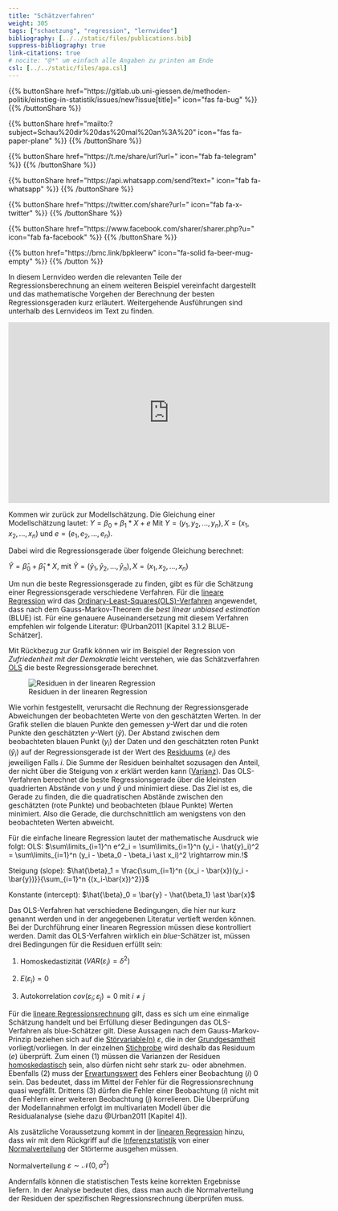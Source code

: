 ```yaml
---
title: "Schätzverfahren"
weight: 305
tags: ["schaetzung", "regression", "lernvideo"]
bibliography: [../../static/files/publications.bib]
suppress-bibliography: true
link-citations: true
# nocite: "@*" um einfach alle Angaben zu printen am Ende
csl: [../../static/files/apa.csl]
---
```


{{% buttonShare href=\"https\:\/\/gitlab.ub.uni-giessen.de\/methoden-politik\/einstieg-in-statistik\/issues\/new?issue[title]=\" icon=\"fas fa-bug\" %}} {{% /buttonShare %}} 

{{% buttonShare href=\"mailto\:?subject=Schau\%20dir\%20das\%20mal\%20an\%3A\%20\" icon=\"fas fa-paper-plane\" %}} {{% /buttonShare %}}

{{% buttonShare href=\"https\:\/\/t.me\/share\/url?url=\" icon=\"fab fa-telegram\" %}} {{% /buttonShare %}}

{{% buttonShare href=\"https\:\/\/api.whatsapp.com\/send?text=\" icon=\"fab fa-whatsapp\" %}} {{% /buttonShare %}}

{{% buttonShare href=\"https\:\/\/twitter.com\/share?url=\" icon=\"fab fa-x-twitter\" %}} {{% /buttonShare %}}

{{% buttonShare href=\"https\:\/\/www.facebook.com\/sharer\/sharer.php?u=\" icon=\"fab fa-facebook\" %}} {{% /buttonShare %}}

{{% button href=\"https\:\/\/bmc.link\/bpkleerw\" icon=\"fa-solid fa-beer-mug-empty\" %}} {{% /button %}}

In diesem Lernvideo werden die relevanten Teile der Regressionsberechnung an einem weiteren Beispiel vereinfacht dargestellt und das mathematische Vorgehen der Berechnung der besten Regressionsgeraden kurz erläutert. Weitergehende Ausführungen sind unterhalb des Lernvideos im Text zu finden.

<center>
<iframe src="https://flash.uni-giessen.de/vod/aa5ac9a1f4f3c06d94d11a0cadf00838.mp4" width="640" height="360" frameborder="0" allow="autoplay; fullscreen; picture-in-picture" allowfullscreen referrerpolicy="noreferrer"></iframe>
</center>

Kommen wir zurück zur Modellschätzung. Die Gleichung einer Modellschätzung lautet:
$Y = \beta_0 + \beta_1 \ast X + e$
Mit $Y = (y_1, y_2, ..., y_n), X = (x_1, x_2, ..., x_n)$ und $e=(e_1, e_2, ..., e_n)$.

Dabei wird die Regressionsgerade über folgende Gleichung berechnet:

$\hat{Y} = \hat{\beta}_0 + \hat{\beta}_1 \ast X$, mit $\hat{Y} = (\hat{y}_1, \hat{y}_2, ..., \hat{y}_n), X = (x_1, x_2, ..., x_n)$

Um nun die beste Regressionsgerade zu finden, gibt es für die Schätzung einer Regressionsgerade verschiedene Verfahren. Für die [lineare Regression](../../glossar/lineareregression/index.html) wird das [Ordinary-Least-Squares(OLS)-Verfahren](../../glossar/ols/index.html) angewendet, dass nach dem Gauss-Markov-Theorem die *best linear unbiased estimation* (BLUE) ist. Für eine genauere Auseinandersetzung mit diesem Verfahren empfehlen wir folgende Literatur: @Urban2011 [Kapitel 3.1.2 BLUE-Schätzer].

Mit Rückbezug zur Grafik können wir im Beispiel der Regression von *Zufriedenheit mit der Demokratie* leicht verstehen, wie das Schätzverfahren [OLS](../../glossar/ols/index.html) die beste Regressionsgerade berechnet.

![Residuen in der linearen Regression](../images/regplot2.png)

Wie vorhin festgestellt, verursacht die Rechnung der Regressionsgerade Abweichungen der beobachteten Werte von den geschätzten Werten. In der Grafik stellen die blauen Punkte den gemessen $y$-Wert dar und die roten Punkte den geschätzten $y$-Wert ($\hat{y}$). Der Abstand zwischen dem beobachteten blauen Punkt ($y_i$) der Daten und den geschätzten roten Punkt ($\hat{y}_i$) auf der Regressionsgerade ist der Wert des [Residuums](../../glossar/residuum/index.html) ($e_i$) des jeweiligen Falls $i$. Die Summe der Residuen beinhaltet sozusagen den Anteil, der nicht über die Steigung von $x$ erklärt werden kann ([Varianz](../../glossar/varianz/index.html)). Das OLS-Verfahren berechnet die beste Regressionsgerade über die kleinsten quadrierten Abstände von $y$ und $\hat{y}$ und minimiert diese. Das Ziel ist es, die Gerade zu finden, die die quadratischen Abstände zwischen den geschätzten (rote Punkte) und beobachteten (blaue Punkte) Werten minimiert. Also die Gerade, die durchschnittlich am wenigstens von den beobachteten Werten abweicht.

Für die einfache lineare Regression lautet der mathematische Ausdruck wie folgt:
OLS: $\sum\limits_{i=1}^n e^2_i = \sum\limits_{i=1}^n (y_i - \hat{y}_i)^2 = \sum\limits_{i=1}^n (y_i - \beta_0 - \beta_i \ast x_i)^2 \rightarrow min.!$

Steigung (slope): $\hat{\beta}_1 = \frac{\sum_{i=1}^n {(x_i - \bar{x})(y_i - \bar{y})}}{\sum_{i=1}^n {(x_i-\bar{x})^2}}$

Konstante (intercept): $\hat{\beta}_0 = \bar{y} - \hat{\beta_1} \ast \bar{x}$

Das OLS-Verfahren hat verschiedene Bedingungen, die hier nur kurz genannt werden und in der angegebenen Literatur vertieft werden können. Bei der Durchführung einer linearen Regression müssen diese kontrolliert werden.
Damit das OLS-Verfahren wirklich ein *blue*-Schätzer ist, müssen drei Bedingungen für die Residuen erfüllt sein:

1. Homoskedastizität $(VAR(\varepsilon_i)=\delta^2)$

2. $E(\varepsilon_i )=0$

3. Autokorrelation $cov(\varepsilon_i; \varepsilon_j )=0$ mit $i \neq j$

Für die [lineare Regressionsrechnung](../../glossar/lineareregression/index.html) gilt, dass es sich um eine einmalige Schätzung handelt und bei Erfüllung dieser Bedingungen das OLS-Verfahren als blue-Schätzer gilt. Diese Aussagen nach dem Gauss-Markov-Prinzip beziehen sich auf die [Störvariable(n)](../../glossar/stoervariable/index.html) $\varepsilon$, die in der [Grundgesamtheit](../../glossar/grundgesamtheit/index.html) vorliegt/vorliegen. In der einzelnen [Stichprobe](../../glossar/stichprobe/index.html) wird deshalb das Residuum ($e$) überprüft. Zum einen (1) müssen die Varianzen der Residuen [homoskedastisch](../../glossar/homoskedastizitaet/index.html) sein, also dürfen nicht sehr stark zu- oder abnehmen. Ebenfalls (2) muss der [Erwartungswert](../../glossar/erwartungswert/index.html) des Fehlers einer Beobachtung ($i$) 0 sein. Das bedeutet, dass im Mittel der Fehler für die Regressionsrechnung quasi wegfällt. Drittens (3) dürfen die Fehler einer Beobachtung ($i$) nicht mit den Fehlern einer weiteren Beobachtung ($j$) korrelieren. Die Überprüfung der Modellannahmen erfolgt im multivariaten Modell über die Residualanalyse (siehe dazu @Urban2011 [Kapitel 4]).

Als zusätzliche Voraussetzung kommt in der [linearen Regression](../../glossar/lineareregression/index.html) hinzu, dass wir mit dem Rückgriff auf die [Inferenzstatistik](../../glossar/inferenzstatistik/index.html) von einer [Normalverteilung](../../glossar/normalverteilung/index.html) der Störterme ausgehen müssen.

Normalverteilung $\varepsilon \sim \mathcal{N}(0, \, \sigma^2)$

Andernfalls können die statistischen Tests keine korrekten Ergebnisse liefern. In der Analyse bedeutet dies, dass man auch die Normalverteilung der Residuen der spezifischen Regressionsrechnung überprüfen muss.
